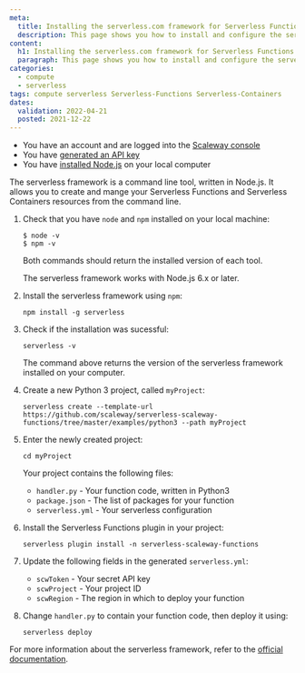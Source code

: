```yaml
---
meta:
  title: Installing the serverless.com framework for Serverless Functions and Containers
  description: This page shows you how to install and configure the serverless.com framework on your local computer
content:
  h1: Installing the serverless.com framework for Serverless Functions and Containers
  paragraph: This page shows you how to install and configure the serverless.com framework on your local computer
categories:
  - compute
  - serverless
tags: compute serverless Serverless-Functions Serverless-Containers
dates:
  validation: 2022-04-21
  posted: 2021-12-22
---
```



<Message type="requirement">

  - You have an account and are logged into the [Scaleway console](https://console.scaleway.com)
  - You have [generated an API key](/console/my-project/how-to/create-ssh-key)
  - You have [installed Node.js](https://nodejs.org/en/download/) on your local computer

</Message>

The serverless framework is a command line tool, written in Node.js. It allows you to create and mange your Serverless Functions and Serverless Containers resources from the command line. 


1. Check that you have `node` and `npm` installed on your local machine: 

    ```
    $ node -v
    $ npm -v
    ```

    Both commands should return the installed version of each tool. 

    <Message type="note">

    The serverless framework works with Node.js 6.x or later. 

    </Message>
2. Install the serverless framework using `npm`: 

    ```
    npm install -g serverless
    ```
3. Check if the installation was sucessful:

    ```
    serverless -v 
    ```

    The command above returns the version of the serverless framework installed on your computer.
4. Create a new Python 3 project, called `myProject`:

    ```
    serverless create --template-url https://github.com/scaleway/serverless-scaleway-functions/tree/master/examples/python3 --path myProject
    ```
5. Enter the newly created project:

    ```
    cd myProject
    ```

    Your project contains the following files: 
    * `handler.py` - Your function code, written in Python3
    * `package.json` - The list of packages for your function
    * `serverless.yml` - Your serverless configuration
6. Install the Serverless Functions plugin in your project: 

    ```
    serverless plugin install -n serverless-scaleway-functions
    ```
7. Update the following fields in the generated `serverless.yml`:

    * `scwToken` - Your secret API key
    * `scwProject` - Your project ID
    * `scwRegion` - The region in which to deploy your function
8. Change `handler.py` to contain your function code, then deploy it using:

    ```
    serverless deploy 
    ```

For more information about the serverless framework, refer to the [official documentation](https://www.serverless.com/framework/docs/).
